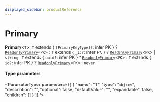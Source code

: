 ```yaml
---
displayed_sidebar: productReference
---
```



# Primary

 **Primary**<`T`\>: `T` extends { `[PrimaryKeyType]?`: infer PK  } ? [`ReadonlyPrimary`](ReadonlyPrimary.mdx)<`PK`\> : `T` extends { `_id?`: infer PK  } ? [`ReadonlyPrimary`](ReadonlyPrimary.mdx)<`PK`\> \| `string` : `T` extends { `uuid?`: infer PK  } ? [`ReadonlyPrimary`](ReadonlyPrimary.mdx)<`PK`\> : `T` extends { `id?`: infer PK  } ? [`ReadonlyPrimary`](ReadonlyPrimary.mdx)<`PK`\> : `never`

#### Type parameters

<ParameterTypes parameters={[
  {
    "name": "T",
    "type": "`object`",
    "description": "",
    "optional": false,
    "defaultValue": "",
    "expandable": false,
    "children": []
  }
]} />
